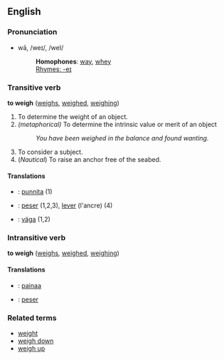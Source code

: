 ==English==
===Pronunciation===
*wā, /weɪ/, /weI/
*:'''Homophones''': [[way]], [[whey]]
*:[[Rhymes:English:-eɪ|Rhymes: -eɪ]]

===Transitive verb===
'''to weigh''' ([[weighs]], [[weighed]], [[weighing]])

#To determine the weight of an object. 
#''(metaphorical)'' To determine the intrinsic value or merit of an object
#: ''You have been weighed in the balance and found wanting.''
#To consider a subject. 
#(''Nautical'') To raise an anchor free of the seabed.

====Translations====
*{{fi}}: [[punnita]] (1)
*{{fr}}: [[peser]] (1,2,3), [[lever]] (l'ancre) (4)
*{{sv}}: [[väga]] (1,2)

===Intransitive verb===
'''to weigh''' ([[weighs]], [[weighed]], [[weighing]])

====Translations====
*{{fi}}: [[painaa]]
*{{fr}}: [[peser]]

===Related terms===
*[[weight]]
*[[weigh down]]
*[[weigh up]]